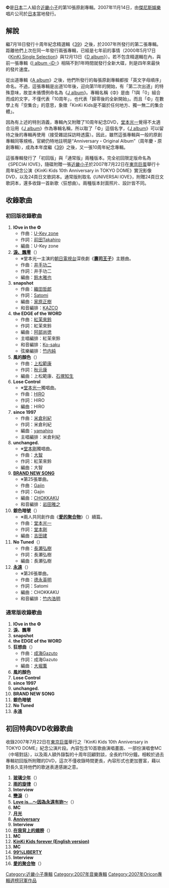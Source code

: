 {{Infobox Album
| Name = Φ
| Type = 專輯
| Longtype = 
| Artist = [[KinKi_Kids|KinKi Kids]]
| Cover = 
| Released = 2007年11月14日
| Recorded = 
| Genre = J-POP
| Length = 初回版<span style="font-size:smaller;">【SPECIAl lOVE】</span><br />52分35秒<br />通常版<span style="font-size:smaller;">【UNIVERSAl lOVE】</span><br />57分47秒
| Label = [[傑尼斯娛樂|傑尼斯娛樂]]
| Producer = [[KinKi_Kids|KinKi Kids]]
| Reviews = 
| Last album = ''[[39_(近畿小子)|39]]''<br />2007年
| This album = '''''Φ'''''<br />2007年
| Next album = ''[[J_album|J album]]''<br />2009年
}}

'''Φ'''是[[日本|日本]]二人組合[[近畿小子|近畿小子]]的第10張原創專輯。2007年11月14日，由[[傑尼斯娛樂|傑尼斯娛樂]]唱片公司於[[日本|日本]]當地發行。

== 解說 ==
繼7月18日發行十周年紀念精選輯《[[39_(近畿小子)|39]]》之後，於2007年所發行的第二張專輯。距離他們上次在同一年發行兩張專輯，已經是七年前的事情（2000年5月17日《[[KinKi_Single_Selection|KinKi Single Selection]]》與12月13日《[[D_album|D album]]》）。若不包含精選輯在內，與前一張專輯《[[I_album_-iD-|I album -iD-]]》相隔不到1年時間就發行全新大碟，則是四年來最快的發片速度。

從出道專輯《[[A_album|A album]]》之後，他們所發行的每張原創專輯都按「英文字母順序」命名。不過，這張專輯是出道10年後，迎向第11年的開始，有「第二次出道」的特殊意味，故並未循慣例命名為《[[J_album|J album]]》。專輯名稱《Φ》是由「1與「0」組合而成的文字，不僅代表「10周年」，也代表「歸零後的全新開始」。而且「Φ」在數學上有「空集合」的意思，象徵「KinKi Kids是不屬於任何地方、獨一無二的集合體」。

因為有上述的特別涵義，專輯內又附贈了10周年紀念DVD，[[堂本光一|堂本光一]]覺得不太適合沿用《[[J_album|J album]]》作為專輯名稱，所以取了「Φ」這個名字，《[[J_album|J album]]》可以留待之後的專輯再使用（接受雜誌採訪時透露）。因此，雖然這張專輯與一般的原創專輯同等規格，官網仍特地註明是“Anniversary・Original Album”（周年慶・原創專輯），成為本年度繼《[[39_(近畿小子)|39]]》之後，又一張10周年紀念專輯。

這張專輯發行了「初回版」與「通常版」兩種版本。完全初回限定版命名為《SPECIAl lOVE》，隨碟附贈一張[[近畿小子|近畿小子]]於2007年7月22日在[[東京巨蛋|東京巨蛋]]舉行十周年紀念公演《KinKi Kids 10th Anniversary in TOKYO DOME》實況影像DVD，以及24頁日文歌詞本。通常版則取名《UNIVERSAl lOVE》，附贈24頁日文歌詞本，還多收錄一首新歌〈狂想曲〉。兩種版本封面照片、設計皆不同。

== 收錄歌曲 ==
=== 初回版收錄歌曲 ===
# '''lOve in the Φ'''
#* 作曲：[[U-Key_zone|U-Key zone]]
#* 作詞：[[前田Takahiro|前田Takahiro]]
#* 編曲：U-Key zone
# '''[[永遠_(近畿小子)|淚、飄零]]'''（'''{{lang|ja|涙、ひとひら}}'''）
#* ※堂本光一主演的[[朝日電視台|朝日電視台]]深夜劇《'''[[壽司王子|壽司王子]]'''》主題曲。
#* 作曲：[[井手功二|井手功二]]
#* 作詞：井手功二
#* 編曲：[[鈴木雅也|鈴木雅也]]
# '''snapshot'''
#* 作曲：[[織田哲郎|織田哲郎]]
#* 作詞：[[Satomi|Satomi]]
#* 編曲：[[家原正樹|家原正樹]]
#* 和音編排：[[KAZCO|KAZCO]]
# '''the EDGE of the WORD'''
#* 作曲：[[紅茉來鈴|紅茉來鈴]]
#* 作詞：紅茉來鈴
#* 編曲：[[阿部尚徳|阿部尚徳]]
#* 主唱編排：紅茉來鈴
#* 和音編排：[[Ko-saku|Ko-saku]]
#* 弦樂編排：[[竹内純|竹内純]]
# '''風的顏色'''（'''{{lang|ja|風の色}}'''）
#* 作曲：[[上松範康|上松範康]]
#* 作詞：[[秋元康|秋元康]]
#* 編曲：上松範康、[[石塚知生|石塚知生]]
# '''Lose Control'''
#* ※[[堂本光一|堂本光一]]獨唱曲。
#* 作曲：[https://web.archive.org/web/20071214073547/http://www.hiro777.com/ HIRO]
#* 作詞：HIRO
#* 編曲：HIRO
# '''since 1997'''
#* 作曲：[[米倉利紀|米倉利紀]]
#* 作詞：米倉利紀
#* 編曲：[[yamahiro|yamahiro]]
#* 主唱編排：米倉利紀
# '''unchanged.'''
#* ※[[堂本剛|堂本剛]]獨唱曲。
#* 作曲：[[大智|大智]]
#* 作詞：紅茉來鈴
#* 編曲：大智
# '''[[BRAND_NEW_SONG|BRAND NEW SONG]]'''
#* ※第25張單曲。
#* 作曲：[[Gajin|Gajin]]
#* 作詞：Gajin
#* 編曲：[[CHOKKAKU|CHOKKAKU]]
#* 和音編排：[[岩田雅之|岩田雅之]]
# '''銀色暗號'''（'''{{lang|ja|銀色 暗号}}'''）
#* ※兩人共同創作曲《'''[[Hey!大家好嗎?#收錄歌曲|愛的聚合物]]'''》（'''{{lang|ja|愛のかたまり}}'''）續篇。
#* 作曲：[[堂本光一|堂本光一]]
#* 作詞：[[堂本剛|堂本剛]]　
#* 編曲：[[吉田建|吉田建]]
# '''No Tuned'''（'''{{lang|ja|ノー・チューンド}}'''）
#* 作曲：[[長瀬弘樹|長瀬弘樹]]
#* 作詞：長瀬弘樹
#* 編曲：長瀬弘樹
# '''[[永遠_(近畿小子)|永遠]]'''（'''{{lang|ja|永遠に}}'''）
#* ※第26張單曲。
#* 作曲：[[德永英明|德永英明]]
#* 作詞：Satomi
#* 編曲：CHOKKAKU
#* 和音編排：[[竹内浩明|竹内浩明]]

=== 通常版收錄歌曲 ===
# '''lOve in the Φ'''
# '''淚、飄零'''
# '''snapshot'''
# '''the EDGE of the WORD'''
# '''狂想曲'''（'''{{lang|ja|ラプソディー}}'''）
#* 作曲：[[成海Gazuto|成海Gazuto]]
#* 作詞：成海Gazuto
#* 編曲：[[大堀薫|大堀薫]]
# '''風的顏色'''
# '''Lose Control'''
# '''since 1997'''
# '''unchanged.'''
# '''BRAND NEW SONG'''
# '''銀色暗號'''
# '''No Tuned'''
# '''永遠'''

== 初回特典DVD收錄歌曲 ==
收錄2007年7月22日在[[東京巨蛋|東京巨蛋]]舉行之『KinKi Kids 10th Anniversary in TOKYO DOME』紀念公演片段。內容包含10首歌曲演唱畫面、一部份演唱會MC（中場對話），以及兩人額外錄製的十周年回顧對談，全長約110分鐘。相較於過去專輯初回版所附贈的DVD，這次不僅收錄時間更長，內容形式也更加豐富，藉以對長久支持他們的歌迷表達感謝之意。

# '''[[玻璃少年|玻璃少年]]'''（'''{{lang|ja|硝子の少年}}'''）
# '''[[雨之Melody/to_Heart|雨的旋律]]'''（'''{{lang|ja|雨のMelody}}'''）
# '''Interview'''
# '''[[H_album_-H·A·N·D-#收錄歌曲|戀淚]]'''（'''{{lang|ja|恋涙}}'''）
# '''[[I_album_-iD-#通常版收錄歌曲|Love is…～因為永遠有妳～]]'''（'''{{lang|ja|Love is…～いつもそこに君がいたから～}}'''）
# '''MC'''
# '''[[E_album#收錄歌曲|月光]]'''
# '''[[Anniversary|Anniversary]]'''
# '''Interview'''
# '''[[在我背上的翅膀|在我背上的翅膀]]'''（'''{{lang|ja|ボクの背中には羽根がある}}'''）
# '''MC'''
# '''[[39_(近畿小子)#Disc_3_【TSUYOSHI'S_FAVORITE】|KinKi Kids forever (English version)]]'''
# '''MC'''
# '''[[H_album_-H·A·N·D-#收錄歌曲|99%LIBERTY]]'''
# '''Interview'''
# '''[[Hey!大家好嗎?#收錄歌曲|愛的聚合物]]'''（'''{{lang|ja|愛のかたまり}}'''）

{{KinKi Kids}}
{{Oricon專輯週榜冠軍 (2007年)|2007年11月26日}}

{{DEFAULTSORT:Phi}}
[[Category:近畿小子專輯|Category:近畿小子專輯]]
[[Category:2007年音樂專輯|Category:2007年音樂專輯]]
[[Category:2007年Oricon專輯週榜冠軍作品|Category:2007年Oricon專輯週榜冠軍作品]]